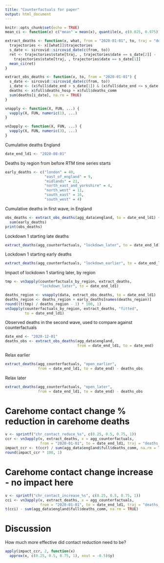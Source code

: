 ```yaml
---
title: "Counterfactuals for paper"
output: html_document
---
```


```r
knitr::opts_chunk$set(echo = TRUE)
mean_ci <- function(x) c("mean" = mean(x), quantile(x, c(0.025, 0.975)))

extract_deaths <- function(x, what, from = "2020-01-01", to, traj = "deaths") {
  trajectories <- x[[what]]$trajectories
  s_date <- sircovid::sircovid_date(c(from, to))
  ret <- trajectories$state[traj, , trajectories$date == s_date[2]] -
    trajectories$state[traj, , trajectories$date == s_date[1]]
  mean_ci(ret)
}

extract_obs_deaths <- function(x, to, from = "2020-01-01") {
  s_date <- sircovid::sircovid_date(c(from, to))
  i_date <- (x$full$date_end > s_date[1]) & (x$full$date_end <= s_date[2])
  deaths <- x$full$deaths_hosp + x$full$deaths_comm
  sum(deaths[i_date], na.rm = TRUE)
}

vnapply <- function(X, FUN, ...) {
  vapply(X, FUN, numeric(1), ...)
}

vn3apply <- function(X, FUN, ...) {
  vapply(X, FUN, numeric(3), ...)
}
```

Cumulative deaths England

```r
date_end_ld1 <- "2020-08-01"
```

Deaths by region from before RTM time series starts

```r
early_deaths <- c("london" = 40,
                  "east_of_england" = 9,
                  "midlands" = 21,
                  "north_east_and_yorkshire" = 4,
                  "north_west" = 11,
                  "south_east" = 16,
                  "south_west" = 4)
```

Cumulative deaths in first wave, in England

```r
obs_deaths <- extract_obs_deaths(agg_data$england, to = date_end_ld1) +
  sum(early_deaths)
print(obs_deaths)
```

Lockdown 1 starting late deaths

```r
extract_deaths(agg_counterfactuals, "lockdown_later", to = date_end_ld1)
```

Lockdown 1 starting early deaths

```r
extract_deaths(agg_counterfactuals, "lockdown_earlier", to = date_end_ld1)
```

Impact of lockdown 1 starting later, by region

```r
tmp <- vn3apply(counterfactuals_by_region, extract_deaths,
                "lockdown_later", to = date_end_ld1)

deaths_region <- vnapply(data, extract_obs_deaths, to = date_end_ld1)
deaths_region <- deaths_region + early_deaths[names(deaths_region)]
round((t(tmp) / deaths_region - 1) * 100, 1)
vn3apply(counterfactuals_by_region, extract_deaths, "fitted",
         to = date_end_ld1)
```

Observed deaths in the second wave, used to compare against counterfactuals

```r
date_end <- "2020-12-01"
deaths_obs <- extract_obs_deaths(agg_data$england,
                                 from = date_end_ld1, to = date_end)
```

Relax earlier

```r
extract_deaths(agg_counterfactuals, "open_earlier",
               from = date_end_ld1, to = date_end) - deaths_obs
```

Relax later

```r
extract_deaths(agg_counterfactuals, "open_later",
               from = date_end_ld1, to = date_end) - deaths_obs
```

# Carehome contact change % reduction in carehome deaths

```r
v <- sprintf("chr_contact_reduce_%s", c(0.25, 0.5, 0.75, 1))
ccr <- vn3apply(v, extract_deaths, x = agg_counterfactuals,
                from = "2020-01-01", to = date_end_ld1, traj = "deaths_comm")
impact_ccr <- t(ccr) / sum(agg_data$england$full$deaths_comm, na.rm = TRUE) - 1
round(impact_ccr * 100, 1)
```

# Carehome contact change increase - no impact here

```r
v <- sprintf("chr_contact_increase_%s", c(0.25, 0.5, 0.75, 1))
cci <- vn3apply(v, extract_deaths, x = agg_counterfactuals,
                from = "2020-01-01", to = date_end_ld1, traj = "deaths_comm")
t(cci) - sum(agg_data$england$full$deaths_comm, na.rm = TRUE)
```

# Discussion

How much more effective did contact reduction need to be?

```r
apply(impact_ccr, 2, function(x)
  approx(x, c(0.25, 0.5, 0.75, 1), xout = -0.5)$y)
```
